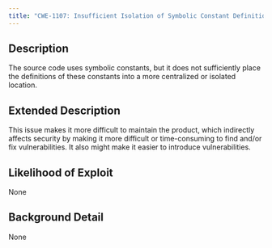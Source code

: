 ```yaml
---
title: "CWE-1107: Insufficient Isolation of Symbolic Constant Definitions"
---
```


## Description
The source code uses symbolic constants, but it does not
					sufficiently place the definitions of these constants into a more centralized or
					isolated location.

## Extended Description
This issue makes it more difficult to maintain the product, which indirectly affects security by making it more difficult or time-consuming to find and/or fix vulnerabilities.  It also might make it easier to introduce vulnerabilities.

## Likelihood of Exploit
None

## Background Detail
None
        
